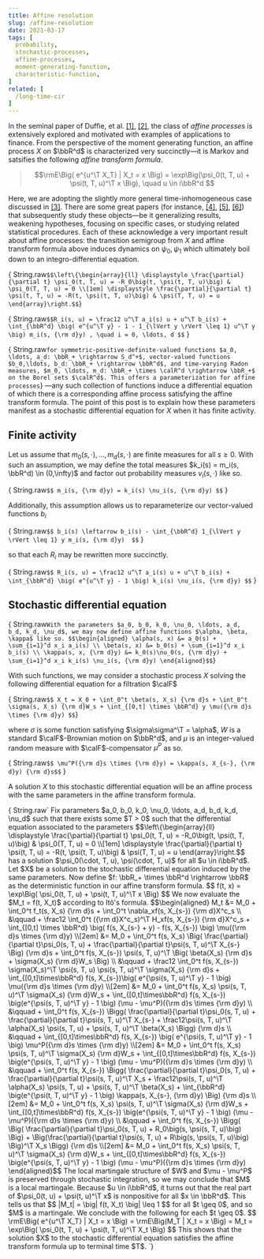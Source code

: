 ```yaml
---
title: Affine resolution
slug: /affine-resolution
date: 2021-03-17
tags: [
  probability,
  stochastic-processes,
  affine-processes,
  moment-generating-function,
  characteristic-function,
]
related: [
  /long-time-cir
]
---
```



In the seminal paper of Duffie, et al. [[1]](https://projecteuclid.org/journals/annals-of-applied-probability/volume-13/issue-3/Affine-processes-and-applications-in-finance/10.1214/aoap/1060202833.full), [[2]](https://web.stanford.edu/~duffie/affine.pdf), the class of *affine processes* is extensively explored and motivated with examples of applications to finance.
From the perspective of the moment generating function, an affine process $X$ on $\bbR^d$ is characterized very succinctly&mdash;it is Markov and satsifies the following *affine transform formula*.

> $$\rmE\Big( e^{u^\T X_T} | X_t = x \Big) = \exp\Big(\psi_0(t, T, u) + \psi(t, T, u)^\T x \Big), \quad u \in i\bbR^d $$

Here, we are adopting the slightly more general time-inhomogeneous case discussed in [[3]](https://www.sciencedirect.com/science/article/pii/S0304414904001838).
There are some great papers (for instance, [[4]](https://www.research-collection.ethz.ch/handle/20.500.11850/46416), [[5]](https://projecteuclid.org/journals/annals-of-applied-probability/volume-25/issue-2/Exponential-moments-of-affine-processes/10.1214/14-AAP1009.full), [[6]](https://arxiv.org/abs/1811.00122)) that subsequently study these objects&mdash;be it generalizing results, weakening hypotheses, focusing on specific cases, or studying related statistical procedures.
Each of these acknowledge a very important result about affine processes: the transition semigroup from $X$ and affine transform formula above induces dynamics on $\psi_0, \psi_1$ which ultimately boil down to an integro-differential equation.

<span>{ String.raw`$$\left\{\begin{array}{ll}
  \displaystyle \frac{\partial}{\partial t} \psi_0(t, T, u) = -R_0\big(t, \psi(t, T, u)\big) & \psi_0(T, T, u) = 0 \\[1em]
  \displaystyle \frac{\partial}{\partial t} \psi(t, T, u) = -R(t, \psi(t, T, u)\big) & \psi(T, T, u) = u 
\end{array}\right.$$`}</span>

<span>{ String.raw`$$R_i(s, u) = \frac12 u^\T a_i(s) u + u^\T b_i(s) + \int_{\bbR^d} \big( e^{u^\T y} - 1 - 1_{\lVert y \rVert \leq 1} u^\T y \big) m_i(s, {\rm d}y) , \quad i = 0, \ldots, d $$` }</span>

<span>{ String.raw`for symmetric-positive-definite-valued functions $a_0, \ldots, a_d: \bbR_+ \rightarrow S_d^+$, vector-valued functions $b_0,\ldots, b_d: \bbR_+ \rightarrow \bbR^d$, and time-varying Radon measures, $m_0, \ldots, m_d: \bbR_+ \times \calR^d \rightarrow \bbR_+$ on the Borel sets $\calR^d$. This offers a parameterization for affine processes`}</span>
&mdash;any such collection of functions induce a differential equation of which there is a corresponding affine process satisfying the affine transform formula.
The point of this post is to explain how these parameters manifest as a stochastic differential equation for $X$ when it has finite activity.

## Finite activity

Let us assume that $m_0(s, \cdot), \ldots, m_d(s, \cdot)$ are finite measures for all $s \geq 0$.
With such an assumption, we may define the total measures $k_i(s) = m_i(s, \bbR^d) \in (0,\infty)$ and factor out probability measures $\nu_i(s, \cdot)$ like so.

<span>{ String.raw`$$ m_i(s, {\rm d}y) = k_i(s) \nu_i(s, {\rm d}y) $$` }</span>

Additionally, this assumption allows us to reparameterize our vector-valued functions $b_i$

<span>{ String.raw`$$ b_i(s) \leftarrow b_i(s) - \int_{\bbR^d} 1_{\lVert y \rVert \leq 1} y m_i(s, {\rm d}y)  $$` }</span>

so that each $R_i$ may be rewritten more succinctly.

<span>{ String.raw`$$ R_i(s, u) = \frac12 u^\T a_i(s) u + u^\T b_i(s) + \int_{\bbR^d} \big( e^{u^\T y} - 1 \big) k_i(s) \nu_i(s, {\rm d}y) $$` }</span>

## Stochastic differential equation

<span>{ String.raw`
  With the parameters $a_0, b_0, k_0, \nu_0, \ldots, a_d, b_d, k_d, \nu_d$, we may now define affine functions $\alpha, \beta, \kappa$ like so.
  $$\begin{aligned}
    \alpha(s, x) &= a_0(s) + \sum_{i=1}^d x_i a_i(s) \\
    \beta(s, x) &= b_0(s) + \sum_{i=1}^d x_i b_i(s) \\
    \kappa(s, x, {\rm d}y) &= k_0(s)\nu_0(s, {\rm d}y) + \sum_{i=1}^d x_i k_i(s) \nu_i(s, {\rm d}y)
  \end{aligned}$$
`}</span>

With such functions, we may consider a stochastic process $X$ solving the following differential equation for a filtration $\calF$

<span>{ String.raw`$$ X_t = X_0 + \int_0^t \beta(s, X_s) {\rm d}s + \int_0^t \sigma(s, X_s) {\rm d}W_s + \int_{[0,t] \times \bbR^d} y \mu({\rm d}s \times {\rm d}y) $$`}</span>

where $\sigma$ is some function satisfying $\sigma\sigma^\T = \alpha$, $W$ is a standard $\calF$-Brownian motion on $\bbR^d$, and $\mu$ is an integer-valued random measure with $\calF$-compensator $\mu^P$ as so.

<span>{ String.raw`$$ \mu^P({\rm d}s \times {\rm d}y) = \kappa(s, X_{s-}, {\rm d}y) {\rm d}s$$` }</span>

A solution $X$ to this stochastic differential equation will be an affine process with the same parameters in the affine transform formula.

<Proof>
  <span>{ String.raw`
  Fix parameters $a_0, b_0, k_0, \nu_0, \ldots, a_d, b_d, k_d, \nu_d$ such that there exists some $T > 0$ such that the differential equation associated to the parameters
  $$\left\{\begin{array}{ll}
    \displaystyle \frac{\partial}{\partial t} \psi_0(t, T, u) = -R_0\big(t, \psi(t, T, u)\big) & \psi_0(T, T, u) = 0 \\[1em]
    \displaystyle \frac{\partial}{\partial t} \psi(t, T, u) = -R(t, \psi(t, T, u)\big) & \psi(T, T, u) = u 
    \end{array}\right.$$
  has a solution $\psi_0(\cdot, T, u), \psi(\cdot, T, u)$ for all $u \in i\bbR^d$.
  Let $X$ be a solution to the stochastic differential equation induced by the same parameters.
  Now define $f: \bbR_+ \times \bbR^d \rightarrow \bbR$ as the deterministic function in our affine transform formula.
  $$ f(t, x) = \exp\Big( \psi_0(t, T, u) + \psi(t, T, u)^\T x \Big) $$
  We now evaluate the $M_t = f(t, X_t)$ according to Itô's formula.
  $$\begin{aligned}
    M_t &= M_0 + \int_0^t f_t(s, X_s) {\rm d}s + \int_0^t \nabla_xf(s, X_{s-}) {\rm d}X^c_s \\
        &\qquad + \frac12 \int_0^t ({\rm d}X^c_s)^\T H_xf(s, X_{s-}) {\rm d}X^c_s + \int_{[0,t] \times \bbR^d} \big( f(s, X_{s-} + y) - f(s, X_{s-}) \big) \mu({\rm d}s \times {\rm d}y) \\[2em]
        &= M_0 + \int_0^t f(s, X_s) \Big( \frac{\partial}{\partial t}\psi_0(s, T, u) + \frac{\partial}{\partial t}\psi(s, T, u)^\T X_{s-} \Big) {\rm d}s + \int_0^t f(s, X_{s-}) \psi(s, T, u)^\T \Big( \beta(X_s) {\rm d}s + \sigma(X_s) {\rm d}W_s \Big) \\
        &\qquad + \frac12 \int_0^t f(s, X_{s-}) \sigma(X_s)^\T \psi(s, T, u) \psi(s, T, u)^\T \sigma(X_s) {\rm d}s + \int_{[0,t]\times\bbR^d} f(s, X_{s-})\big( e^{\psi(s, T, u)^\T y} - 1 \big) \mu({\rm d}s \times {\rm d}y) \\[2em]
        &= M_0 + \int_0^t f(s, X_s) \psi(s, T, u)^\T \sigma(X_s) {\rm d}W_s + \int_{[0,t]\times\bbR^d} f(s, X_{s-}) \big(e^{\psi(s, T, u)^\T y} - 1 \big) (\mu - \mu^P)({\rm d}s \times {\rm d}y) \\
        &\qquad + \int_0^t f(s, X_{s-}) \Bigg( \frac{\partial}{\partial t}\psi_0(s, T, u) + \frac{\partial}{\partial t}\psi(s, T, u)^\T X_{s-} + \frac12\psi(s, T, u)^\T \alpha(X_s) \psi(s, T, u) + \psi(s, T, u)^\T \beta(X_s) \Bigg) {\rm d}s \\
        &\qquad + \int_{[0,t]\times\bbR^d} f(s, X_{s-}) \big( e^{\psi(s, T, u)^\T y} - 1 \big) \mu^P({\rm d}s \times {\rm d}y) \\[2em]
        &= M_0 + \int_0^t f(s, X_s) \psi(s, T, u)^\T \sigma(X_s) {\rm d}W_s + \int_{[0,t]\times\bbR^d} f(s, X_{s-}) \big(e^{\psi(s, T, u)^\T y} - 1 \big) (\mu - \mu^P)({\rm d}s \times {\rm d}y) \\
        &\qquad + \int_0^t f(s, X_{s-}) \Bigg( \frac{\partial}{\partial t}\psi_0(s, T, u) + \frac{\partial}{\partial t}\psi(s, T, u)^\T X_s + \frac12\psi(s, T, u)^\T \alpha(X_s) \psi(s, T, u) + \psi(s, T, u)^\T \beta(X_s) + \int_{\bbR^d} \big(e^{\psi(t, T, u)^\T y} - 1 \big) \kappa(s, X_{s-}, {\rm d}y) \Big) {\rm d}s \\[2em]
        &= M_0 + \int_0^t f(s, X_s) \psi(s, T, u)^\T \sigma(X_s) {\rm d}W_s + \int_{[0,t]\times\bbR^d} f(s, X_{s-}) \big(e^{\psi(s, T, u)^\T y} - 1 \big) (\mu - \mu^P)({\rm d}s \times {\rm d}y) \\
        &\qquad + \int_0^t f(s, X_{s-}) \Bigg( \Big( \frac{\partial}{\partial t}\psi_0(s, T, u) + R_0\big(s, \psi(s, T, u)\big) \Big) + \Big(\frac{\partial}{\partial t}\psi(s, T, u) + R\big(s, \psi(s, T, u)\big) \Big)^\T X_s \Bigg) {\rm d}s \\[2em]
        &= M_0 + \int_0^t f(s, X_s) \psi(s, T, u)^\T \sigma(X_s) {\rm d}W_s + \int_{[0,t]\times\bbR^d} f(s, X_{s-}) \big(e^{\psi(s, T, u)^\T y} - 1 \big) (\mu - \mu^P)({\rm d}s \times {\rm d}y)
  \end{aligned}$$
  The local martingale structure of $W$ and $\mu - \mu^P$ is preserved through stochastic integration, so we may conclude that $M$ is a local martingale.
  Because $u \in i\bbR^d$, it turns out that the real part of $\psi_0(t, u) + \psi(t, u)^\T x$ is nonpositive for all $x \in \bbR^d$.
  This tells us that
  $$ |M_t| = \big| f(t, X_t) \big| \leq 1 $$
  for all $t \geq 0$, and so $M$ is a martingale.
  We conclude with the following for each $t \geq 0$.
  $$ \rmE\Big( e^{u^\T X_T} | X_t = x \Big) = \rmE\Big(M_T | X_t = x \Big) = M_t = \exp\Big( \psi_0(t, T, u) + \psi(t, T, u)^\T X_t \Big) $$
  This shows that the solution $X$ to the stochastic differential equation satisfies the affine transform formula up to terminal time $T$.
  `}</span>
</Proof>
